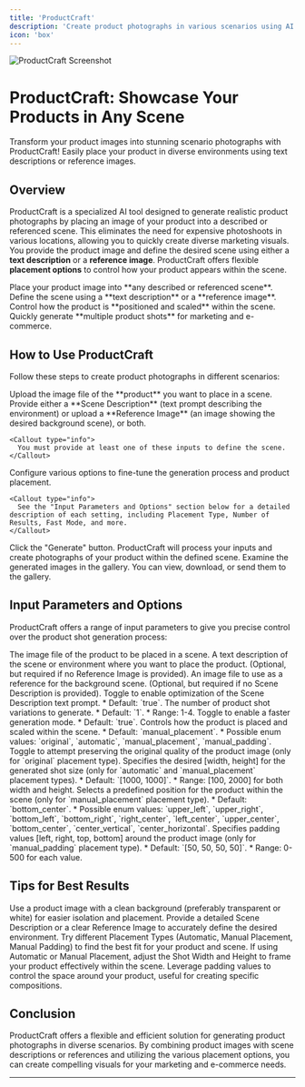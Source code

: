 ```yaml
---
title: 'ProductCraft'
description: 'Create product photographs in various scenarios using AI'
icon: 'box'
---
```


<Frame>
  <img src="https://pixiomedia.nyc3.digitaloceanspaces.com/docs/Screenshot%202025-05-14%20163757.png" alt="ProductCraft Screenshot" />
</Frame>

# ProductCraft: Showcase Your Products in Any Scene

<Tip>
  Transform your product images into stunning scenario photographs with ProductCraft! Easily place your product in diverse environments using text descriptions or reference images.
</Tip>

## Overview

ProductCraft is a specialized AI tool designed to generate realistic product photographs by placing an image of your product into a described or referenced scene. This eliminates the need for expensive photoshoots in various locations, allowing you to quickly create diverse marketing visuals. You provide the product image and define the desired scene using either a **text description** or a **reference image**. ProductCraft offers flexible **placement options** to control how your product appears within the scene.

<CardGroup cols={2}>
  <Card title="Product Placement" icon="box-open">
    Place your product image into **any described or referenced scene**.
  </Card>
  <Card title="Flexible Scene Input" icon="image">
    Define the scene using a **text description** or a **reference image**.
  </Card>
  <Card title="Customizable Placement" icon="object-ungroup">
    Control how the product is **positioned and scaled** within the scene.
  </Card>
  <Card title="Efficient Workflow" icon="bolt">
    Quickly generate **multiple product shots** for marketing and e-commerce.
  </Card>
</CardGroup>

## How to Use ProductCraft

Follow these steps to create product photographs in different scenarios:

<Steps>
  <Step title="Upload Product Image" icon="upload">
    Upload the image file of the **product** you want to place in a scene.
  </Step>

  <Step title="Define the Scene" icon="keyboard">
    Provide either a **Scene Description** (text prompt describing the environment) or upload a **Reference Image** (an image showing the desired background scene), or both.
    
    <Callout type="info">
      You must provide at least one of these inputs to define the scene.
    </Callout>
  </Step>

  <Step title="Adjust Settings (Optional)" icon="sliders">
    Configure various options to fine-tune the generation process and product placement.
    
    <Callout type="info">
      See the "Input Parameters and Options" section below for a detailed description of each setting, including Placement Type, Number of Results, Fast Mode, and more.
    </Callout>
  </Step>

  <Step title="Generate Product Shots" icon="play">
    Click the "Generate" button. ProductCraft will process your inputs and create photographs of your product within the defined scene.
  </Step>

  <Step title="Review and Download" icon="eye">
    Examine the generated images in the gallery. You can view, download, or send them to the gallery.
  </Step>
</Steps>

## Input Parameters and Options

ProductCraft offers a range of input parameters to give you precise control over the product shot generation process:

<ResponseField name="productImage" type="file" required>
  The image file of the product to be placed in a scene.
</ResponseField>

<ResponseField name="sceneDescription" type="string">
  A text description of the scene or environment where you want to place the product. (Optional, but required if no Reference Image is provided).
</ResponseField>

<ResponseField name="referenceImage" type="file">
  An image file to use as a reference for the background scene. (Optional, but required if no Scene Description is provided).
</ResponseField>

<ResponseField name="optimizeDescription" type="boolean">
  Toggle to enable optimization of the Scene Description text prompt.
  *   Default: `true`.
</ResponseField>

<ResponseField name="numResults" type="integer">
  The number of product shot variations to generate.
  *   Default: `1`.
  *   Range: 1-4.
</ResponseField>

<ResponseField name="fast" type="boolean">
  Toggle to enable a faster generation mode.
  *   Default: `true`.
</ResponseField>

<ResponseField name="placementType" type="Enum">
  Controls how the product is placed and scaled within the scene.
  *   Default: `manual_placement`.
  *   Possible enum values: `original`, `automatic`, `manual_placement`, `manual_padding`.
</ResponseField>

<ResponseField name="originalQuality" type="boolean">
  Toggle to attempt preserving the original quality of the product image (only for `original` placement type).
</ResponseField>

<ResponseField name="shotSize" type="array of integers">
  Specifies the desired [width, height] for the generated shot size (only for `automatic` and `manual_placement` placement types).
  *   Default: `[1000, 1000]`.
  *   Range: [100, 2000] for both width and height.
</ResponseField>

<ResponseField name="manualPlacementSelection" type="Enum">
  Selects a predefined position for the product within the scene (only for `manual_placement` placement type).
  *   Default: `bottom_center`.
  *   Possible enum values: `upper_left`, `upper_right`, `bottom_left`, `bottom_right`, `right_center`, `left_center`, `upper_center`, `bottom_center`, `center_vertical`, `center_horizontal`.
</ResponseField>

<ResponseField name="paddingValues" type="array of integers">
  Specifies padding values [left, right, top, bottom] around the product image (only for `manual_padding` placement type).
  *   Default: `[50, 50, 50, 50]`.
  *   Range: 0-500 for each value.
</ResponseField>


## Tips for Best Results

<CardGroup cols={2}>
  <Card title="Clear Product Image" icon="box">
    Use a product image with a clean background (preferably transparent or white) for easier isolation and placement.
  </Card>
  <Card title="Be Specific with Scene" icon="clapperboard">
    Provide a detailed Scene Description or a clear Reference Image to accurately define the desired environment.
  </Card>
  <Card title="Experiment with Placement" icon="object-ungroup">
    Try different Placement Types (Automatic, Manual Placement, Manual Padding) to find the best fit for your product and scene.
  </Card>
  <Card title="Adjust Shot Size" icon="crop">
    If using Automatic or Manual Placement, adjust the Shot Width and Height to frame your product effectively within the scene.
  </Card>
   <Card title="Use Padding (Manual Padding)" icon="border-all">
    Leverage padding values to control the space around your product, useful for creating specific compositions.
  </Card>
</CardGroup>

## Conclusion

ProductCraft offers a flexible and efficient solution for generating product photographs in diverse scenarios. By combining product images with scene descriptions or references and utilizing the various placement options, you can create compelling visuals for your marketing and e-commerce needs.

---

